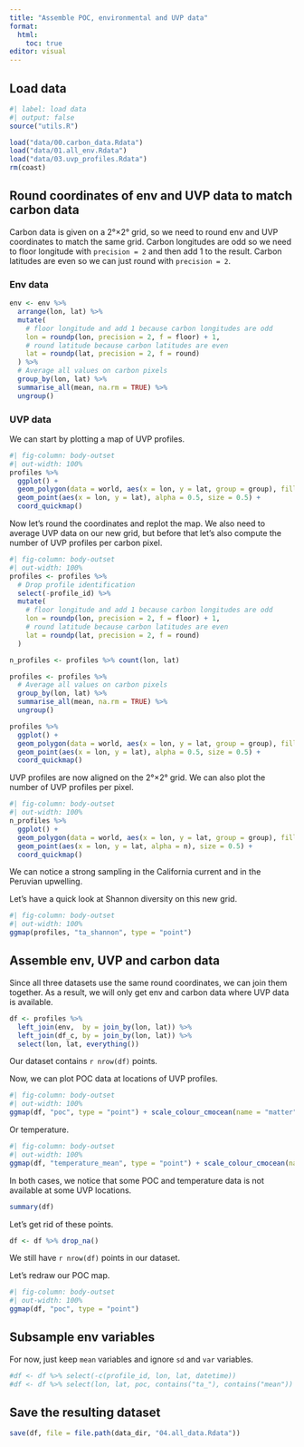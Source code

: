 ```yaml
---
title: "Assemble POC, environmental and UVP data"
format:
  html:
    toc: true
editor: visual
---
```


## Load data

```r
#| label: load data
#| output: false
source("utils.R")

load("data/00.carbon_data.Rdata")
load("data/01.all_env.Rdata")
load("data/03.uvp_profiles.Rdata")
rm(coast)
```

## Round coordinates of env and UVP data to match carbon data

Carbon data is given on a 2°×2° grid, so we need to round env and UVP coordinates to match the same grid. Carbon longitudes are odd so we need to floor longitude with `precision = 2` and then add 1 to the result. Carbon latitudes are even so we can just round with `precision = 2`.

### Env data

```r
env <- env %>%
  arrange(lon, lat) %>%
  mutate(
    # floor longitude and add 1 because carbon longitudes are odd
    lon = roundp(lon, precision = 2, f = floor) + 1,
    # round latitude because carbon latitudes are even
    lat = roundp(lat, precision = 2, f = round)
  ) %>%
  # Average all values on carbon pixels
  group_by(lon, lat) %>%
  summarise_all(mean, na.rm = TRUE) %>%
  ungroup()
```

### UVP data

We can start by plotting a map of UVP profiles.

```r
#| fig-column: body-outset
#| out-width: 100%
profiles %>% 
  ggplot() +
  geom_polygon(data = world, aes(x = lon, y = lat, group = group), fill = "gray") +
  geom_point(aes(x = lon, y = lat), alpha = 0.5, size = 0.5) +
  coord_quickmap()
```

Now let’s round the coordinates and replot the map. We also need to average UVP data on our new grid, but before that let’s also compute the number of UVP profiles per carbon pixel.

```r
#| fig-column: body-outset
#| out-width: 100%
profiles <- profiles %>%
  # Drop profile identification
  select(-profile_id) %>% 
  mutate(
    # floor longitude and add 1 because carbon longitudes are odd
    lon = roundp(lon, precision = 2, f = floor) + 1,
    # round latitude because carbon latitudes are even
    lat = roundp(lat, precision = 2, f = round)
  )

n_profiles <- profiles %>% count(lon, lat)

profiles <- profiles %>% 
  # Average all values on carbon pixels
  group_by(lon, lat) %>%
  summarise_all(mean, na.rm = TRUE) %>%
  ungroup()

profiles %>% 
  ggplot() +
  geom_polygon(data = world, aes(x = lon, y = lat, group = group), fill = "gray") +
  geom_point(aes(x = lon, y = lat), alpha = 0.5, size = 0.5) +
  coord_quickmap()
```

UVP profiles are now aligned on the 2°×2° grid. We can also plot the number of UVP profiles per pixel.

```r
#| fig-column: body-outset
#| out-width: 100%
n_profiles %>% 
  ggplot() +
  geom_polygon(data = world, aes(x = lon, y = lat, group = group), fill = "gray") +
  geom_point(aes(x = lon, y = lat, alpha = n), size = 0.5) + 
  coord_quickmap()
```

We can notice a strong sampling in the California current and in the Peruvian upwelling.

Let’s have a quick look at Shannon diversity on this new grid.

```r
#| fig-column: body-outset
#| out-width: 100%
ggmap(profiles, "ta_shannon", type = "point")
```

## Assemble env, UVP and carbon data

Since all three datasets use the same round coordinates, we can join them together. As a result, we will only get env and carbon data where UVP data is available.

```r
df <- profiles %>%
  left_join(env,  by = join_by(lon, lat)) %>%
  left_join(df_c, by = join_by(lon, lat)) %>% 
  select(lon, lat, everything())
```

Our dataset contains `r nrow(df)` points.

Now, we can plot POC data at locations of UVP profiles.

```r
#| fig-column: body-outset
#| out-width: 100%
ggmap(df, "poc", type = "point") + scale_colour_cmocean(name = "matter") # manually add scale to show NA values
```

Or temperature.

```r
#| fig-column: body-outset
#| out-width: 100%
ggmap(df, "temperature_mean", type = "point") + scale_colour_cmocean(name = "thermal") # manually add scale to show NA values
```

In both cases, we notice that some POC and temperature data is not available at some UVP locations.

```r
summary(df)
```

Let’s get rid of these points.

```r
df <- df %>% drop_na()
```

We still have `r nrow(df)` points in our dataset.

Let’s redraw our POC map.

```r
#| fig-column: body-outset
#| out-width: 100%
ggmap(df, "poc", type = "point")
```

## Subsample env variables

For now, just keep `mean` variables and ignore `sd` and `var` variables.

```r
#df <- df %>% select(-c(profile_id, lon, lat, datetime))
#df <- df %>% select(lon, lat, poc, contains("ta_"), contains("mean"))
```

## Save the resulting dataset

```r
save(df, file = file.path(data_dir, "04.all_data.Rdata"))
```
